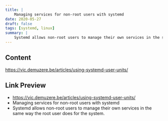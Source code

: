 ```yaml
---
title: |
    Managing services for non-root users with systemd
date: 2020-05-27
draft: false
tags: [systemd, linux]
summary: |
    Systemd allows non-root users to manage their own services in the same way the root user does for the system.
---
```


## Content

https://vic.demuzere.be/articles/using-systemd-user-units/

## Link Preview

- https://vic.demuzere.be/articles/using-systemd-user-units/
- Managing services for non-root users with systemd
- Systemd allows non-root users to manage their own services in the same way the root user does for the system.

